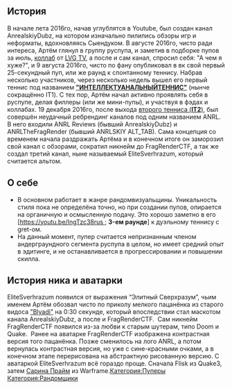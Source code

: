 {{Инфобокс для пуперов
|title2=FragRenderCTF
|image3=FragRenderCTF.png
|другие_ники=EliteSverhrazum (ранее AnrealskiyDubz)
|сферы_творчества=RYTP, Рисование, Музыка
|год_начала=9 августа, 2016 г.
|image4=EliteSverhrazum.png
|имя_фамилия=Артём Флисков (фамилия псевдонимная)
|дата_рождения=15 мая, 2000г
|место_проживания=Пермь
|ссылки=
*[https://www.youtube.com/channel/UCH6Cl5evoExFH7lRaqBzu6w FragRenderCTF (основа)]
*[https://www.youtube.com/channel/UCjrNX23cUndhrqPhjZlEehQ EliteSverhrazum (альт)]
*[https://www.youtube.com/channel/UCH9deiSmfyg3ONQwazzv3xQ fliskov (для реаплоадов всячины и щитпостинга)]
*[https://vk.com/fragrenderctf группа вк]
*[http://youchew.net/forum/index.php?/profile/20407-elitesverhrazum youchew]
}}

== История ==
В начале лета 2016го, начав углублятся в Youtube, был создан канал AnrealskiyDubz, на котором изначально пилились обзоры игр и неформаты, вдохновляясь Сыендуком. В августе 2016го, чисто ради интереса, Артём глянул в группу руспупа, и заметив в подборке пупов за июль, [http://ru.ruspoop.wikia.com/wiki/Коллаб коллаб] от [https://www.youtube.com/channel/UC6eVhchHpOLDNgtWAVZImIA LVG TV], а после и сам канал, спросил себя: "А чем я хуже?", и 9 августа 2016го, чисто по фану опубликовал в вк свой первый 25-секундный пуп, или же раунд к спонтанному теннису. Набрав несколько участников, через несколько недель вышел его первый теннис под названием [https://www.youtube.com/watch?v=mJPT_hhx2Vg '''"ИНТЕЛЛЕКТУАНАЛЬНЫЙТЕННИС"'''] (нынче сокращённо IT1). С тех пор, Артём начал активно проявлять себя в руспупе, делая филлеры (или же мини-пупы), и участвуя в фэдах и коллабах. 19 декабря 2016го, после выхода [https://www.youtube.com/watch?v=T6Ux6-Cwzbc второго тенниса ('''IT2''')], был совершён неудачный ребрендинг каналов под одним названием ANRL. В него входили ANRL Reviews (бывший AnrealskiyDubz) и ANRLTheFragRender (бывший ANRLSKIY ALT_TAB). Сама концепция со временем начала раздражать Артёма и в конечном итоге он заморозил свой канал с обзорами, сократил никнейм до FragRenderCTF, а так же создал третий канал, ныне называемый EliteSverhrazum, который считается альтом.

== О себе ==
* В основном работает в жанре рандомвизуальщины. Уникальность стиля пока не определёна точно, но при создании пупов, опирается на органичную и осмысленную подачу. Это хорошо заметно в его [https://youtu.be/IngTzc38rus&nbsp; '''3-ем раунде'''] к дуэльному теннису с gret-ом.
* На данный момент, пупер считается непризнанным членом андерграундного сегмента руспупа в целом, но имеет средний опыт в эдитинге, и не останавливается в прогрессировании и повышении скилла.

== История ника и аватарки ==
EliteSverhrazum появился от выражения “Элитный Сверхразум”, чьим именем Артём обозвал чисто по приколу мелкого пацанёнка из старого видоса [https://www.youtube.com/watch?v=zAO1oelk-_M "Blyadi"] на 0:30 секунде, который впоследствии стал маскотом канала AnrealskiyDubz, а после и FragRenderCTF. 
Сам никнейм FragRenderCTF появился из-за любви к старым шутерам, типо Doom и Quake. 
Ранее на аватарке FragRenderCTF изображена контрастная версия того пацанёнка. Позже сменилось на лого ANRL, а потом вернулась контрастная версия, но уже с сине-красными очками, а в конечном этапе перерисована на абстрактную рисованную версию.
С аватаркой EliteSverhrazum всё гораздо проще. Сначала Flisk из Quake3, затем [http://ru.warframe.wikia.com/wiki/Сарина/Прайм Сарина Прайм] из Warframe.[[Категория:Пуперы]]
[[Категория:Рандомщики]]